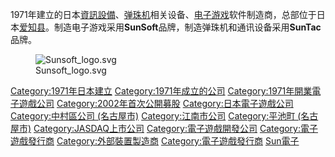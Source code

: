 {{Unreferenced|time=2021-08-10T01:27:21+00:00}}
{{NoteTA
| G1=Games
}}
{{Infobox company
| name = Sun电子
| company_name_en = Sun Corporation
| native_name = サン電子株式会社
| native_name_lang = ja
| type = [[株式会社|株式会社]]
| foundation = 1971年4月16日
| location_country = 日本
| location_city = [[爱知县|爱知县]][[江南市|江南市]]
| industry = 資訊設備、[[电子游戏产业|电子游戏]]
| major_shareholder = 东海EngineerLink
}}

{{Nihongo|'''Sun电子'''|サン電子株式会社|Sun Corporation}}1971年建立的日本[[資訊設備|資訊設備]]、[[弹珠机|弹珠机]]相关设备、[[电子游戏|电子游戏]]软件制造商，总部位于日本[[爱知县|爱知县]]。制造电子游戏采用'''SunSoft'''品牌，制造弹珠机和通讯设备采用'''SunTac'''品牌。

[[File:Sunsoft_logo.svg|thumb]]

{{DEFAULTSORT:Sun Denshi}}
{{Portal bar|日本|愛知|企業}}
[[Category:1971年日本建立|Category:1971年日本建立]]
[[Category:1971年成立的公司|Category:1971年成立的公司]]
[[Category:1971年開業電子遊戲公司|Category:1971年開業電子遊戲公司]]
[[Category:2002年首次公開募股|Category:2002年首次公開募股]]
[[Category:日本電子遊戲公司|Category:日本電子遊戲公司]]
[[Category:中村區公司_(名古屋市)|Category:中村區公司 (名古屋市)]]
[[Category:江南市公司|Category:江南市公司]]
[[Category:平池町_(名古屋市)|Category:平池町 (名古屋市)]]
[[Category:JASDAQ上市公司|Category:JASDAQ上市公司]]
[[Category:電子遊戲開發公司|Category:電子遊戲開發公司]]
[[Category:電子遊戲發行商|Category:電子遊戲發行商]]
[[Category:外部裝置製造商|Category:外部裝置製造商]]
[[Category:電子遊戲發行商|Category:電子遊戲發行商]]
[[Category:Sun電子|]]
{{Japan-company-stub}}